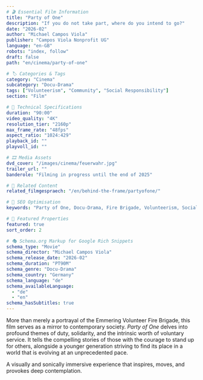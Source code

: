 ---
# 🎬 Essential Film Information
title: "Party of One"
description: "If you do not take part, where do you intend to go?"
date: "2026-02"
author: "Michael Campos Viola"
publisher: "Campos Viola Nonprofit UG"
language: "en-GB"
robots: "index, follow"
draft: false
path: "en/cinema/party-of-one"

# 🏷 Categories & Tags
category: "Cinema"
subcategory: "Docu-Drama"
tags: ["Volunteerism", "Community", "Social Responsibility"]
section: "Film"

# 🎥 Technical Specifications
duration: "90:00"
video_quality: "4K"
resolution_tier: "2160p"
max_frame_rate: "48fps"
aspect_ratio: "1024:429"
playback_id: ""
playvoll_id: ""

# 🎞️ Media Assets
dvd_cover: "/images/cinema/feuerwahr.jpg"
trailer_url: ""
banderole: "Filming in progress until the end of 2025"

# 🔗 Related Content
related_filmgespraech: "/en/behind-the-frame/partyofone/"

# 🚀 SEO Optimisation
keywords: "Party of One, Docu-Drama, Fire Brigade, Volunteerism, Social Responsibility"

# 🌟 Featured Properties
featured: true
sort_order: 2

# 🎭 Schema.org Markup for Google Rich Snippets
schema_type: "Movie"
schema_director: "Michael Campos Viola"
schema_release_date: "2026-02"
schema_duration: "PT90M"
schema_genre: "Docu-Drama"
schema_country: "Germany"
schema_language: "de"
schema_availableLanguage:
  - "de"
  - "en"
schema_hasSubtitles: true
---

More than merely a portrayal of the Emmering Volunteer Fire Brigade, this film serves as a mirror to contemporary society. *Party of One* delves into profound themes of duty, solidarity, and the intrinsic worth of voluntary service. It tells the compelling stories of those with the courage to stand up for others, alongside a younger generation striving to find its place in a world that is evolving at an unprecedented pace.

A visually and sonically immersive experience that inspires, moves, and provokes deep contemplation.
